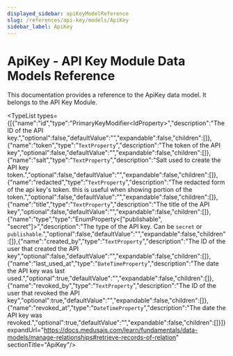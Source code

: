 ```yaml
---
displayed_sidebar: apiKeyModelReference
slug: /references/api-key/models/ApiKey
sidebar_label: ApiKey
---
```



# ApiKey - API Key Module Data Models Reference

This documentation provides a reference to the ApiKey data model. It belongs to the API Key Module.

<TypeList types={[{"name":"id","type":"PrimaryKeyModifier&#60;IdProperty&#62;","description":"The ID of the API key.","optional":false,"defaultValue":"","expandable":false,"children":[]},{"name":"token","type":"`TextProperty`","description":"The token of the API key","optional":false,"defaultValue":"","expandable":false,"children":[]},{"name":"salt","type":"`TextProperty`","description":"Salt used to create the API key token.","optional":false,"defaultValue":"","expandable":false,"children":[]},{"name":"redacted","type":"`TextProperty`","description":"The redacted form of the api key's token. this is useful when showing portion of the token.","optional":false,"defaultValue":"","expandable":false,"children":[]},{"name":"title","type":"`TextProperty`","description":"The title of the API key","optional":false,"defaultValue":"","expandable":false,"children":[]},{"name":"type","type":"EnumProperty&#60;[\"publishable\", \"secret\"]&#62;","description":"The type of the API key. Can be `secret` or `publishable`.","optional":false,"defaultValue":"","expandable":false,"children":[]},{"name":"created_by","type":"`TextProperty`","description":"The ID of the user that created the API key","optional":false,"defaultValue":"","expandable":false,"children":[]},{"name":"last_used_at","type":"`DateTimeProperty`","description":"The date the API key was last used.","optional":true,"defaultValue":"","expandable":false,"children":[]},{"name":"revoked_by","type":"`TextProperty`","description":"The ID of the user that revoked the API key","optional":true,"defaultValue":"","expandable":false,"children":[]},{"name":"revoked_at","type":"`DateTimeProperty`","description":"The date the API key was revoked.","optional":true,"defaultValue":"","expandable":false,"children":[]}]} expandUrl="https://docs.medusajs.com/learn/fundamentals/data-models/manage-relationships#retrieve-records-of-relation" sectionTitle="ApiKey"/>
